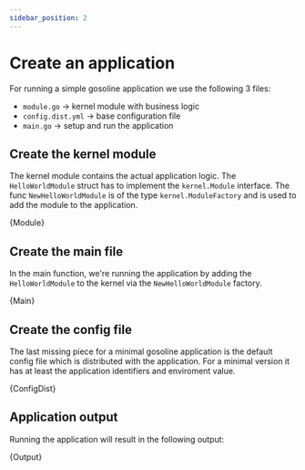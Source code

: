 ```yaml
---
sidebar_position: 2
---
```



# Create an application

For running a simple gosoline application we use the following 3 files:

- `module.go` → kernel module with business logic
- `config.dist.yml` → base configuration file
- `main.go` → setup and run the application

## Create the kernel module
The kernel module contains the actual application logic. The `HelloWorldModule` struct has to implement the
`kernel.Module` interface. The func `NewHelloWorldModule` is of the type `kernel.ModuleFactory` and is used to add
the module to the application.

<CodeBlock showLineNumbers language="go" title="module.go">{Module}</CodeBlock>

## Create the main file
In the main function, we're running the application by adding the `HelloWorldModule` to the kernel via the
`NewHelloWorldModule` factory.

<CodeBlock showLineNumbers language="go" title="main.go">{Main}</CodeBlock>

## Create the config file
The last missing piece for a minimal gosoline application is the default config file which is distributed with the
application. For a minimal version it has at least the application identifiers and enviroment value.

<CodeBlock showLineNumbers language="yaml" title="config.dist.yml">{ConfigDist}</CodeBlock>

## Application output
Running the application will result in the following output:

<CodeBlock showLineNumbers language="text" title="stdout">{Output}</CodeBlock>
